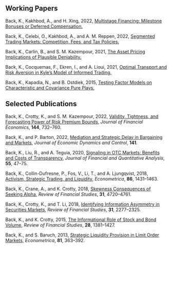 ## Working Papers

Back, K., Kakhbod, A., and H. Xing, 2022, [Multistage Financing: Milestone Bonuses or Deferred Compensation.](https://papers.ssrn.com/sol3/papers.cfm?abstract_id=4117826)

Back, K., Celebi, O., Kakhbod, A., and A. M. Reppen, 2022, [Segmented Trading Markets: Competition, Fees, and Tax Policies.](https://papers.ssrn.com/sol3/papers.cfm?abstract_id=4119978)

Back, K., Carlin, B., and S. M. Kazempour, 2021, [The Asset Pricing Implications of Plausible Deniability.](https://papers.ssrn.com/sol3/papers.cfm?abstract_id=3768261)

Back, K., Cocquemas, F., Ekren, I., and A. Lioui, 2021, [Optimal Transport and Risk Aversion in Kyle's Model of Informed Trading.](https://papers.ssrn.com/sol3/papers.cfm?abstract_id=3628726)

Back, K., Kapadia, N., and B. Ostdiek, 2015, [Testing Factor Models on Characteristic and Covariance Pure Plays.](https://papers.ssrn.com/sol3/papers.cfm?abstract_id=2621696)

## Selected Publications

Back, K., Crotty, K., and S. M. Kazempour, 2022, [Validity, Tightness, and Forecasting Power of Risk Premium Bounds,](pubs/Back_Crotty_Kazempour_JFE_2022.pdf) *Journal of Financial Economics*, **144**, 732--760.

Back, K., and P. Barton, 2022, [Mediation and Strategic Delay in Bargaining and Markets,](https://www.sciencedirect.com/science/article/abs/pii/S0165188922000811) *Journal of Economic Dynamics and Control*, **141**.

Back, K., Liu, R., and A. Teguia, 2020, [Signaling in OTC Markets: Benefits and Costs of Transparency,](pubs/Back_Liu_Teguia_JFQA_2020.pdf) *Journal of Financial and Quantitative Analysis*, **55**, 47--75.


Back, K., Collin-Dufresne, P., Fos, V., Li, T., and A. Ljungqvist, 2018, [Activism, Strategic Trading, and Liquidity,](pubs/Back_et_al_Econometrica_2018.pdf) *Econometrica*, **86**, 1431--1463.

Back, K., Crane, A., and K. Crotty, 2018, [Skewness Consequences of Seeking Alpha,](pubs/Back_Crane_Crotty_RFS_2018.pdf) *Review of Financial Studies*, **31**, 4720--4761.

Back, K., Crotty, K., and T. Li, 2018, [Identifying Information Asymmetry in Securities Markets,](pubs/Back_Crotty_Li_RFS_2018.pdf) *Review of Financial Studies*, **31**, 2277--2325.

Back, K., and K. Crotty, 2015, [The Informational Role of Stock and Bond Volume,](pubs/Back_Crotty_RFS_2015.pdf) *Review of Financial Studies*, **28**, 1381--1427.
 
Back, K., and S. Baruch, 2013, [Strategic Liquidity Provision in Limit Order Markets,](pubs/Back_Baruch_Econometrica_2013.pdf) *Econometrica*, **81**, 363--392.
 
![](cv.pdf)

